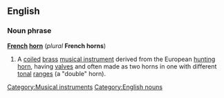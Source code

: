 ==English==
===Noun phrase===
'''[[French]] [[horn]]''' (''plural'' '''French horns''')

{{wikipedia}}
#{{music}} A [[coiled]] [[brass]] [[musical instrument]] derived from the European [[hunting horn]], having [[valve]]s and often made as two horns in one with different [[tonal]] [[range]]s (a "double" horn).
<!--encyclopedic: the user can find this sort of information in the Wikipedia entry.  It originally had no valves and was made twice as long as a trumpet of similar tonal range so that more overtones could be employed.  The right hand was inserted into the bell to "[[bend]]" the [[pitch]] and match the tone needed.  A modern French horn has [[valves]] and is often made as two horns in one with different [[tonal]] [[ranges]] (a "double" horn).  The hand is still used for fine tuning and to produce a special muted sound (a hand "stop").-->
[[Category:Musical instruments]]
[[Category:English nouns]]